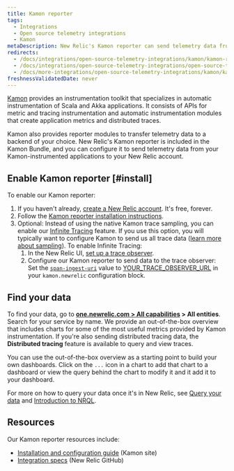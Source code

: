 ```yaml
---
title: Kamon reporter
tags:
  - Integrations
  - Open source telemetry integrations
  - Kamon
metaDescription: New Relic's Kamon reporter can send telemetry data from your Kamon-instrumented applications to your New Relic account.
redirects:
  - /docs/integrations/open-source-telemetry-integrations/kamon/kamon-reporter
  - /docs/integrations/open-source-telemetry-integrations/open-source-telemetry-integration-list/kamon-reporter
  - /docs/more-integrations/open-source-telemetry-integrations/kamon/kamon-reporter
freshnessValidatedDate: never
---
```


[Kamon](https://kamon.io/) provides an instrumentation toolkit that specializes in automatic instrumentation of Scala and Akka applications. It consists of APIs for metric and tracing instrumentation and automatic instrumentation modules that create application metrics and distributed traces.

Kamon also provides reporter modules to transfer telemetry data to a backend of your choice. New Relic's Kamon reporter is included in the Kamon Bundle, and you can configure it to send telemetry data from your Kamon-instrumented applications to your New Relic account.

## Enable Kamon reporter [#install]

To enable our Kamon reporter:

1. If you haven't already, [create a New Relic account](https://newrelic.com/signup). It's free, forever.
2. Follow the [Kamon reporter installation instructions](https://kamon.io/docs/latest/reporters/newrelic/).
3. Optional: Instead of using the native Kamon trace sampling, you can enable our [Infinite Tracing](/docs/introduction-infinite-tracing) feature. If you use this option, you will typically want to configure Kamon to send us all trace data ([learn more about sampling](/docs/distributed-tracing/concepts/how-new-relic-distributed-tracing-works)). To enable Infinite Tracing:
   1. In the New Relic UI, [set up a trace observer](/docs/infinite-tracing-set-trace-observer#set-up).
   2. Configure our Kamon reporter to send data to the trace observer: Set the [`span-ingest-uri`](https://kamon.io/docs/latest/reporters/newrelic/) value to [YOUR_TRACE_OBSERVER_URL](/docs/infinite-tracing-set-trace-observer#ui-endpoints) in your `kamon.newrelic` configuration block.

<InstallFeedback />

## Find your data

To find your data, go to <DNT>**[one.newrelic.com > All capabilities](https://one.newrelic.com/all-capabilities) > All entities**</DNT>. Search for your service by name. We provide an out-of-the-box overview that includes charts for some of the most useful metrics provided by Kamon instrumentation. If you're also sending distributed tracing data, the <DNT>**Distributed tracing**</DNT> feature is available to query and view traces.

You can use the out-of-the-box overview as a starting point to build your own dashboards. Click on the `...` icon in a chart to add that chart to a dashboard or view the query behind the chart to modify it and it add it to your dashboard.

For more on how to query your data once it's in New Relic, see [Query your data](/docs/using-new-relic/data/understand-data/query-new-relic-data) and [Introduction to NRQL](/docs/query-data/nrql-new-relic-query-language/getting-started/introduction-nrql).

## Resources

Our Kamon reporter resources include:

* [Installation and configuration guide](https://kamon.io/docs/latest/reporters/newrelic/) (Kamon site)
* [Integration specs](https://github.com/newrelic/newrelic-exporter-specs/tree/master/kamon) (New Relic GitHub)
